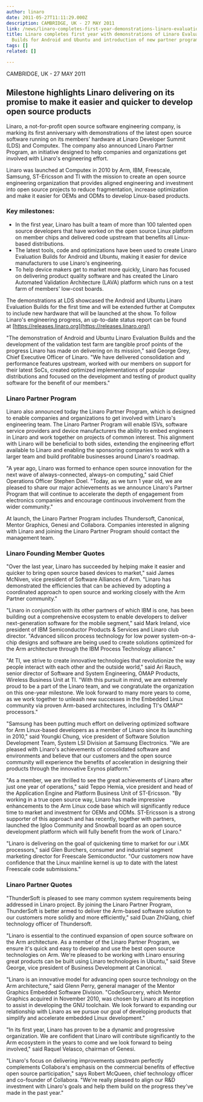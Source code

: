 ```yaml
---
author: linaro
date: 2011-05-27T11:11:29.000Z
description: CAMBRIDGE, UK - 27 MAY 2011
link: /news/linaro-completes-first-year-demonstrations-linaro-evaluation-builds-android-ubuntu-introduction-new-partner-program/
title: Linaro completes first year with demonstrations of Linaro Evaluation
  Builds for Android and Ubuntu and introduction of new partner program
tags: []
related: []

---
```


CAMBRIDGE, UK - 27 MAY 2011

## Milestone highlights Linaro delivering on its promise to make it easier and quicker to develop open source products

Linaro, a not-for-profit open source software engineering company, is marking its first anniversary with demonstrations of the latest open source software running on its members' hardware at Linaro Developer Summit (LDS) and Computex. The company also announced Linaro Partner Program, an initiative designed to help companies and organizations get involved with Linaro's engineering effort.

Linaro was launched at Computex in 2010 by Arm, IBM, Freescale, Samsung, ST-Ericsson and TI with the mission to create an open source engineering organization that provides aligned engineering and investment into open source projects to reduce fragmentation, increase optimization and make it easier for OEMs and ODMs to develop Linux-based products.

### Key milestones:

* In the first year, Linaro has built a team of more than 100 talented open source developers that have worked on the open source Linux platform on member chips and delivered code upstream that benefits all Linux-based distributions.
* The latest tools, code and optimizations have been used to create Linaro Evaluation Builds for Android and Ubuntu, making it easier for device manufacturers to use Linaro's engineering.
* To help device makers get to market more quickly, Linaro has focused on delivering product quality software and has created the Linaro Automated Validation Architecture (LAVA) platform which runs on a test farm of members' low-cost boards.

The demonstrations at LDS showcased the Android and Ubuntu Linaro Evaluation Builds for the first time and will be extended further at Computex to include new hardware that will be launched at the show. To follow Linaro's engineering progress, an up-to-date status report can be found at [https://releases.linaro.org](https://releases.linaro.org/)

"The demonstration of Android and Ubuntu Linaro Evaluation Builds and the development of the validation test farm are tangible proof points of the progress Linaro has made on delivering on its mission," said George Grey, Chief Executive Officer of Linaro. "We have delivered consolidation and performance features upstream, worked with our members on support for their latest SoCs, created optimized implementations of popular distributions and focused on the development and testing of product quality software for the benefit of our members."

### Linaro Partner Program

Linaro also announced today the Linaro Partner Program, which is designed to enable companies and organizations to get involved with Linaro's engineering team. The Linaro Partner Program will enable ISVs, software service providers and device manufacturers the ability to embed engineers in Linaro and work together on projects of common interest. This alignment with Linaro will be beneficial to both sides, extending the engineering effort available to Linaro and enabling the sponsoring companies to work with a larger team and build profitable businesses around Linaro's roadmap.

"A year ago, Linaro was formed to enhance open source innovation for the next wave of always-connected, always-on computing," said Chief Operations Officer Stephen Doel. "Today, as we turn 1 year old, we are pleased to share our major achievements as we announce Linaro's Partner Program that will continue to accelerate the depth of engagement from electronics companies and encourage continuous involvement from the wider community."

At launch, the Linaro Partner Program includes Thundersoft, Canonical, Mentor Graphics, Genesi and Collabora. Companies interested in aligning with Linaro and joining the Linaro Partner Program should contact the management team.

### Linaro Founding Member Quotes

"Over the last year, Linaro has succeeded by helping make it easier and quicker to bring open source based devices to market," said James McNiven, vice president of Software Alliances of Arm. "Linaro has demonstrated the efficiencies that can be achieved by adopting a coordinated approach to open source and working closely with the Arm Partner community."

"Linaro in conjunction with its other partners of which IBM is one, has been building out a comprehensive ecosystem to enable developers to deliver next-generation software for the mobile segment," said Mark Ireland, vice president of IBM Semiconductor Products & Services and Linaro club director. "Advanced silicon process technology for low power system-on-a-chip designs and software are being used to create solutions optimized for the Arm architecture through the IBM Process Technology alliance."

"At TI, we strive to create innovative technologies that revolutionize the way people interact with each other and the outside world," said Ari Rauch, senior director of Software and System Engineering, OMAP Products, Wireless Business Unit at TI. "With this pursuit in mind, we are extremely proud to be a part of the Linaro team, and we congratulate the organization on this one-year milestone. We look forward to many more years to come, as we work together to unleash new successes in the Embedded Linux community via proven Arm-based architectures, including TI's OMAP™ processors."

"Samsung has been putting much effort on delivering optimized software for Arm Linux-based developers as a member of Linaro since its launching in 2010," said Youngki Chung, vice president of Software Solution Development Team, System LSI Division at Samsung Electronics. "We are pleased with Linaro's achievements of consolidated software and environments and believe that our customers and the open source community will experience the benefits of acceleration in designing their products through the innovative Exynos platform."

"As a member, we are thrilled to see the great achievements of Linaro after just one year of operations," said Teppo Hemia, vice president and head of the Application Engine and Platform Business Unit of ST-Ericsson. "By working in a true open source way, Linaro has made impressive enhancements to the Arm Linux code base which will significantly reduce time to market and investment for OEMs and ODMs. ST-Ericsson is a strong supporter of this approach and has recently, together with partners, launched the Igloo Community and Snowball board as an open source development platform which will fully benefit from the work of Linaro."

"Linaro is delivering on the goal of quickening time to market for our i.MX processors," said Glen Burchers, consumer and industrial segment marketing director for Freescale Semiconductor. "Our customers now have confidence that the Linux mainline kernel is up to date with the latest Freescale code submissions."

### Linaro Partner Quotes

"ThunderSoft is pleased to see many common system requirements being addressed in Linaro project. By joining the Linaro Partner Program, ThunderSoft is better armed to deliver the Arm-based software solution to our customers more solidly and more efficiently," said Duan ZhiQiang, chief technology officer of Thundersoft.

"Linaro is essential to the continued expansion of open source software on the Arm architecture. As a member of the Linaro Partner Program, we ensure it's quick and easy to develop and use the best open source technologies on Arm. We're pleased to be working with Linaro ensuring great products can be built using Linaro technologies in Ubuntu," said Steve George, vice president of Business Development at Canonical.

"Linaro is an innovative model for advancing open source technology on the Arm architecture," said Glenn Perry, general manager of the Mentor Graphics Embedded Software Division. "CodeSourcery, which Mentor Graphics acquired in November 2010, was chosen by Linaro at its inception to assist in developing the GNU toolchain. We look forward to expanding our relationship with Linaro as we pursue our goal of developing products that simplify and accelerate embedded Linux development."

"In its first year, Linaro has proven to be a dynamic and progressive organization. We are confident that Linaro will contribute significantly to the Arm ecosystem in the years to come and we look forward to being involved," said Raquel Velasco, chairman of Genesi.

"Linaro's focus on delivering improvements upstream perfectly complements Collabora's emphasis on the commercial benefits of effective open source participation," says Robert McQueen, chief technology officer and co-founder of Collabora. "We're really pleased to align our R\&D investment with Linaro's goals and help them build on the progress they've made in the past year."
